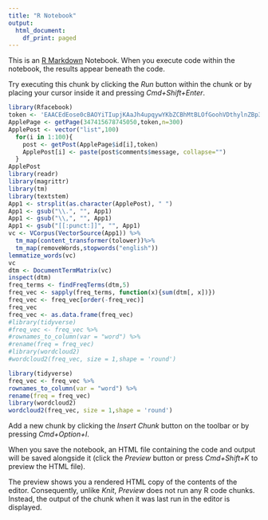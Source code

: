 ```yaml
---
title: "R Notebook"
output:
  html_document:
    df_print: paged
---
```


This is an [R Markdown](http://rmarkdown.rstudio.com) Notebook. When you execute code within the notebook, the results appear beneath the code. 

Try executing this chunk by clicking the *Run* button within the chunk or by placing your cursor inside it and pressing *Cmd+Shift+Enter*. 

```r
library(Rfacebook)
token <- 'EAACEdEose0cBAOYiTIupjKAaJh4upqywYKbZCBhMtBLOfGoohVDthylnZBp3CgSvZCo8P2WHBy8qzZB6BOAYprlYkSF6u8hIbrhtvRy5i9wD8XZAotJI0vnEDsBbOEfhgxDjI6LBjcnt1ZAZCiOOXY3TmG86wcqAxmAXvGfUoxtAWwIMLqey48375wGG0cHIwMLO1mNfcjrxQZDZD'
ApplePage <- getPage(347415678745050,token,n=300)
ApplePost <- vector("list",100)
  for(i in 1:100){
    post <- getPost(ApplePage$id[i],token)
    ApplePost[i] <- paste(post$comments$message, collapse="")
  }
ApplePost
library(readr)
library(magrittr)
library(tm)
library(textstem)
App1 <- strsplit(as.character(ApplePost), " ")
App1 <- gsub("\\.", "", App1)
App1 <- gsub("\\,", "", App1)
App1 <- gsub("[[:punct:]]", "", App1)
vc <- VCorpus(VectorSource(App1)) %>%
  tm_map(content_transformer(tolower))%>%
  tm_map(removeWords,stopwords("english"))
lemmatize_words(vc)
vc
dtm <- DocumentTermMatrix(vc)
inspect(dtm)
freq_terms <- findFreqTerms(dtm,5)
freq_vec <- sapply(freq_terms, function(x){sum(dtm[, x])})
freq_vec <- freq_vec[order(-freq_vec)]
freq_vec
freq_vec <- as.data.frame(freq_vec)
#library(tidyverse)
#freq_vec <- freq_vec %>%
#rownames_to_column(var = "word") %>%
#rename(freq = freq_vec)
#library(wordcloud2)
#wordcloud2(freq_vec, size = 1,shape = 'round')
```

```r
library(tidyverse)
freq_vec <- freq_vec %>%
rownames_to_column(var = "word") %>%
rename(freq = freq_vec)
library(wordcloud2)
wordcloud2(freq_vec, size = 1,shape = 'round')
```

Add a new chunk by clicking the *Insert Chunk* button on the toolbar or by pressing *Cmd+Option+I*.

When you save the notebook, an HTML file containing the code and output will be saved alongside it (click the *Preview* button or press *Cmd+Shift+K* to preview the HTML file). 

The preview shows you a rendered HTML copy of the contents of the editor. Consequently, unlike *Knit*, *Preview* does not run any R code chunks. Instead, the output of the chunk when it was last run in the editor is displayed.

